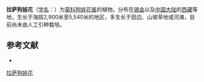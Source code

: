 {{Speciesbox
| name = 拉萨狗娃花
| status = 
| status_system = 
| image =
| genus = Heteropappus
| species = gouldii
| authority = (C. E. C. Fisch.) Griers.
}}

'''拉萨狗娃花'''（[[学名|学名]]：{{lang|la|''Heteropappus gouldii''}}）为[[菊科|菊科]][[狗娃花属|狗娃花属]]的植物。分布在[[锡金|锡金]]以及[[中国大陆|中国大陆]]的[[西藏|西藏]]等地，生长于海拔2,900米至5,540米的地区，多生长于田边、山坡草地或河滩，目前尚未由人工引种栽培。

== 参考文献 ==
<div class="references-small">
* {{cite web| url =http://www.bioinfo.cn/db05/KmzwSpecies.php?action=view&id=4885| title =拉萨狗娃花| work =《中国高等植物数据库全库》| publisher =中国科学院微生物研究所| author =昆明植物研究所| accessdate =2009-02-25| deadurl =yes| archiveurl =https://web.archive.org/web/20160305105253/http://www.bioinfo.cn/db05/KmzwSpecies.php?action=view&id=4885| archivedate =2016-03-05}}
</div>
{{Taxonbar|from=Q11077075}}

[[Category:狗娃花属|拉萨狗娃花]]


{{植物小作品}}